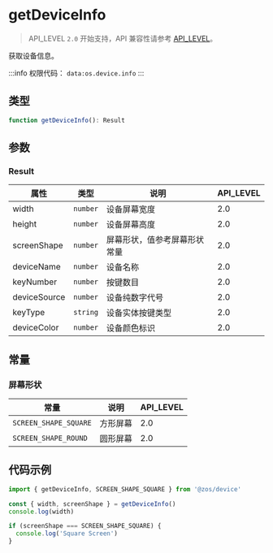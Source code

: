 # getDeviceInfo

> API_LEVEL `2.0` 开始支持，API 兼容性请参考 [API_LEVEL](../../../../guides/framework/device/compatibility.md)。

获取设备信息。

:::info
权限代码： `data:os.device.info`
:::

## 类型

```ts
function getDeviceInfo(): Result
```

## 参数

### Result

| 属性         | 类型                | 说明                         | API_LEVEL |
| ------------ | ------------------- | ---------------------------- | --------- |
| width        | <code>number</code> | 设备屏幕宽度                 | 2.0       |
| height       | <code>number</code> | 设备屏幕高度                 | 2.0       |
| screenShape  | <code>number</code> | 屏幕形状，值参考屏幕形状常量 | 2.0       |
| deviceName   | <code>number</code> | 设备名称                     | 2.0       |
| keyNumber    | <code>number</code> | 按键数目                     | 2.0       |
| deviceSource | <code>number</code> | 设备纯数字代号               | 2.0       |
| keyType      | <code>string</code> | 设备实体按键类型             | 2.0       |
| deviceColor  | <code>number</code> | 设备颜色标识                 | 2.0       |

## 常量

### 屏幕形状

| 常量                  | 说明     | API_LEVEL |
| --------------------- | -------- | --------- |
| `SCREEN_SHAPE_SQUARE` | 方形屏幕 | 2.0       |
| `SCREEN_SHAPE_ROUND`  | 圆形屏幕 | 2.0       |

## 代码示例

```js
import { getDeviceInfo, SCREEN_SHAPE_SQUARE } from '@zos/device'

const { width, screenShape } = getDeviceInfo()
console.log(width)

if (screenShape === SCREEN_SHAPE_SQUARE) {
  console.log('Square Screen')
}
```

